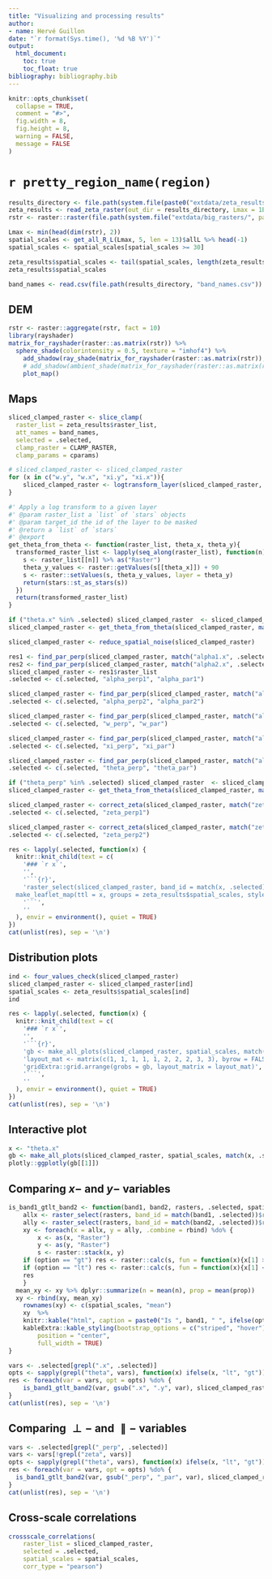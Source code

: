 ```yaml
---
title: "Visualizing and processing results"
author:
- name: Hervé Guillon
date: "`r format(Sys.time(), '%d %B %Y')`"
output: 
  html_document:
    toc: true
    toc_float: true
bibliography: bibliography.bib
---
```


```r
knitr::opts_chunk$set(
  collapse = TRUE,
  comment = "#>",
  fig.width = 8, 
  fig.height = 8,
  warning = FALSE,
  message = FALSE
)
```

# `r pretty_region_name(region)`


```r
results_directory <- file.path(system.file(paste0("extdata/zeta_results/", region), package = "statisticalRoughness"))
zeta_results <- read_zeta_raster(out_dir = results_directory, Lmax = 1E3, raster_resolution = 10, .len = 10, proxy = FALSE)
rstr <- raster::raster(file.path(system.file("extdata/big_rasters/", package = "statisticalRoughness"), paste0(region, ".tif")))

Lmax <- min(head(dim(rstr), 2))
spatial_scales <- get_all_R_L(Lmax, 5, len = 13)$allL %>% head(-1)
spatial_scales <- spatial_scales[spatial_scales >= 30]

zeta_results$spatial_scales <- tail(spatial_scales, length(zeta_results$raster_list)) * 10
zeta_results$spatial_scales

band_names <- read.csv(file.path(results_directory, "band_names.csv")) %>% names()
```

## DEM

```r
rstr <- raster::aggregate(rstr, fact = 10)
library(rayshader)
matrix_for_rayshader(raster::as.matrix(rstr)) %>%
  sphere_shade(colorintensity = 0.5, texture = "imhof4") %>%
    add_shadow(ray_shade(matrix_for_rayshader(raster::as.matrix(rstr)), sunaltitude = 20), max_darken = 0.1) %>%  
    # add_shadow(ambient_shade(matrix_for_rayshader(raster::as.matrix(rstr))), 0) %>%
    plot_map()
```

## Maps {.tabset}

```r
sliced_clamped_raster <- slice_clamp(
  raster_list = zeta_results$raster_list,
  att_names = band_names,
  selected = .selected,
  clamp_raster = CLAMP_RASTER, 
  clamp_params = cparams)
```

```r
# sliced_clamped_raster <- sliced_clamped_raster
for (x in c("w.y", "w.x", "xi.y", "xi.x")){
    sliced_clamped_raster <- logtransform_layer(sliced_clamped_raster, match(x, .selected))
}

#' Apply a log transform to a given layer
#' @param raster_list a `list` of `stars` objects
#' @param target_id the id of the layer to be masked
#' @return a `list` of `stars`
#' @export
get_theta_from_theta <- function(raster_list, theta_x, theta_y){
  transformed_raster_list <- lapply(seq_along(raster_list), function(n){
    s <- raster_list[[n]] %>% as("Raster")
    theta_y_values <- raster::getValues(s[[theta_x]]) + 90
    s <- raster::setValues(s, theta_y_values, layer = theta_y)
    return(stars::st_as_stars(s))
  })
  return(transformed_raster_list)
}

if ("theta.x" %in% .selected) sliced_clamped_raster  <- sliced_clamped_raster  %>% make_angular(match("theta.x", .selected))
sliced_clamped_raster <- get_theta_from_theta(sliced_clamped_raster, match("theta.x", .selected), match("theta.y", .selected))
```

```r
sliced_clamped_raster <- reduce_spatial_noise(sliced_clamped_raster)
```

```r
res1 <- find_par_perp(sliced_clamped_raster, match("alpha1.x", .selected), match("alpha1.y", .selected))
res2 <- find_par_perp(sliced_clamped_raster, match("alpha2.x", .selected), match("alpha2.y", .selected))
sliced_clamped_raster <- res1$raster_list
.selected <- c(.selected, "alpha_perp1", "alpha_par1")

sliced_clamped_raster <- find_par_perp(sliced_clamped_raster, match("alpha1.x", .selected), match("alpha1.y", .selected), match("alpha2.x", .selected), match("alpha2.y", .selected), index_perp = res1$index_perp, index_par = res1$index_par)
.selected <- c(.selected, "alpha_perp2", "alpha_par2")

sliced_clamped_raster <- find_par_perp(sliced_clamped_raster, match("alpha1.x", .selected), match("alpha1.y", .selected), match("w.x", .selected), match("w.y", .selected), index_perp = res1$index_perp, index_par = res1$index_par)
.selected <- c(.selected, "w_perp", "w_par")

sliced_clamped_raster <- find_par_perp(sliced_clamped_raster, match("alpha1.x", .selected), match("alpha1.y", .selected), match("xi.x", .selected), match("xi.y", .selected), index_perp = res1$index_perp, index_par = res1$index_par)
.selected <- c(.selected, "xi_perp", "xi_par")

sliced_clamped_raster <- find_par_perp(sliced_clamped_raster, match("alpha1.x", .selected), match("alpha1.y", .selected), match("theta.x", .selected), match("theta.y", .selected), index_perp = res1$index_perp, index_par = res1$index_par)
.selected <- c(.selected, "theta_perp", "theta_par")

if ("theta_perp" %in% .selected) sliced_clamped_raster  <- sliced_clamped_raster  %>% make_angular(match("theta_perp", .selected))
sliced_clamped_raster <- get_theta_from_theta(sliced_clamped_raster, match("theta_perp", .selected), match("theta_par", .selected))

sliced_clamped_raster <- correct_zeta(sliced_clamped_raster, match("zeta1", .selected))
.selected <- c(.selected, "zeta_perp1")

sliced_clamped_raster <- correct_zeta(sliced_clamped_raster, match("zeta2", .selected))
.selected <- c(.selected, "zeta_perp2")
```


```r
res <- lapply(.selected, function(x) {
  knitr::knit_child(text = c(
    '### `r x`',
    '',
    '```{r}',
    'raster_select(sliced_clamped_raster, band_id = match(x, .selected)) %>% 
  make_leaflet_map(ttl = x, groups = zeta_results$spatial_scales, style = "continuous")',
    '```',
    ''
  ), envir = environment(), quiet = TRUE)
})
cat(unlist(res), sep = '\n')
```

## Distribution plots {.tabset}

```r
ind <- four_values_check(sliced_clamped_raster)
sliced_clamped_raster <- sliced_clamped_raster[ind]
spatial_scales <- zeta_results$spatial_scales[ind]
ind
```

```r
res <- lapply(.selected, function(x) {
  knitr::knit_child(text = c(
    '### `r x`',
    '',
    '```{r}',
    'gb <- make_all_plots(sliced_clamped_raster, spatial_scales, match(x, .selected), x, begin = 0.1, end = 0.85, direction = 1, option = "viridis")',
    'layout_mat <- matrix(c(1, 1, 1, 1, 1, 2, 2, 2, 3, 3), byrow = FALSE, nrow = 5, ncol = 2)',
    'gridExtra::grid.arrange(grobs = gb, layout_matrix = layout_mat)',
    '```',
    ''
  ), envir = environment(), quiet = TRUE)
})
cat(unlist(res), sep = '\n')
```

## Interactive plot

```r
x <- "theta.x"
gb <- make_all_plots(sliced_clamped_raster, spatial_scales, match(x, .selected), x, begin = 0.1, end = 0.85, direction = 1, option = "viridis")
plotly::ggplotly(gb[[1]])
```


## Comparing $x-$ and $y-$ variables

```r
is_band1_gtlt_band2 <- function(band1, band2, rasters, .selected, spatial_scales, option = "gt"){
	allx <- raster_select(rasters, band_id = match(band1, .selected))$rasters
	ally <- raster_select(rasters, band_id = match(band2, .selected))$rasters
	xy <- foreach(x = allx, y = ally, .combine = rbind) %do% {
		x <- as(x, "Raster")
		y <- as(y, "Raster")
		s <- raster::stack(x, y)
    if (option == "gt") res <- raster::calc(s, fun = function(x){x[1] > x[2]}) %>% raster::getValues() %>% rstatix::freq_table() %>% dplyr::filter(group == "TRUE") %>% dplyr::select(-group)
    if (option == "lt") res <- raster::calc(s, fun = function(x){x[1] < x[2]}) %>% raster::getValues() %>% rstatix::freq_table() %>% dplyr::filter(group == "TRUE") %>% dplyr::select(-group)
    res
	}
  mean_xy <- xy %>% dplyr::summarize(n = mean(n), prop = mean(prop))
  xy <- rbind(xy, mean_xy)
	rownames(xy) <- c(spatial_scales, "mean")
	xy  %>% 
	knitr::kable("html", caption = paste0("Is ", band1, " ", ifelse(option == "gt", "greater", "lesser"), " than ", band2, "?")) %>% 
	kableExtra::kable_styling(bootstrap_options = c("striped", "hover"),
		position = "center",
		full_width = TRUE)
}
```

```r
vars <- .selected[grepl(".x", .selected)]
opts <- sapply(grepl("theta", vars), function(x) ifelse(x, "lt", "gt"))
res <- foreach(var = vars, opt = opts) %do% {
	is_band1_gtlt_band2(var, gsub(".x", ".y", var), sliced_clamped_raster, .selected, spatial_scales, option = opt)
}
cat(unlist(res), sep = '\n')
```

## Comparing $\perp-$ and $\parallel-$ variables

```r
vars <- .selected[grepl("_perp", .selected)]
vars <- vars[!grepl("zeta", vars)]
opts <- sapply(grepl("theta", vars), function(x) ifelse(x, "lt", "gt"))
res <- foreach(var = vars, opt = opts) %do% {
  is_band1_gtlt_band2(var, gsub("_perp", "_par", var), sliced_clamped_raster, .selected, spatial_scales, option = opt)
}
cat(unlist(res), sep = '\n')
```
## Cross-scale correlations

```r
crossscale_correlations(
	raster_list = sliced_clamped_raster,
	selected = .selected,
	spatial_scales = spatial_scales,
	corr_type = "pearson")
```